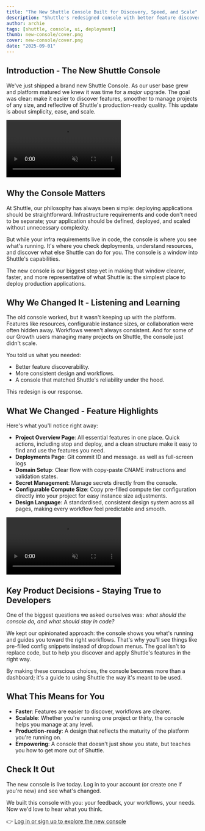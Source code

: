 ```yaml
---
title: "The New Shuttle Console Built for Discovery, Speed, and Scale"
description: "Shuttle's redesigned console with better feature discovery, streamlined workflows, and production-ready design for managing projects at any scale."
author: archie
tags: [shuttle, console, ui, deployment]
thumb: new-console/cover.png
cover: new-console/cover.png
date: "2025-09-01"
---
```


## Introduction - The New Shuttle Console

We've just shipped a brand new Shuttle Console. As our user base grew and platform matured we knew it was time for a _major_ upgrade. The goal was clear: make it easier to discover features, smoother to manage projects of any size, and reflective of Shuttle's production-ready quality. This update is about simplicity, ease, and scale.

<video className="rounded-2xl" loop autoPlay muted>
  <source
    src="/images/blog/new-console/new-console-main.mp4"
    type="video/mp4"
  />
</video>

## Why the Console Matters

At Shuttle, our philosophy has always been simple: deploying applications should be straightforward. Infrastructure requirements and code don't need to be separate; your application should be defined, deployed, and scaled without unnecessary complexity.

But while your infra requirements live in code, the console is where you see what's running. It's where you check deployments, understand resources, and discover what else Shuttle can do for you. The console is a window into Shuttle's capabilities.

The new console is our biggest step yet in making that window clearer, faster, and more representative of what Shuttle is: the simplest place to deploy production applications.

## Why We Changed It - Listening and Learning

The old console worked, but it wasn't keeping up with the platform. Features like resources, configurable instance sizes, or collaboration were often hidden away. Workflows weren't always consistent. And for some of our Growth users managing many projects on Shuttle, the console just didn't scale.

You told us what you needed:

- Better feature discoverability.
- More consistent design and workflows.
- A console that matched Shuttle's reliability under the hood.

This redesign is our response.

## What We Changed - Feature Highlights

Here's what you'll notice right away:

- **Project Overview Page**: All essential features in one place. Quick actions, including stop and deploy, and a clean structure make it easy to find and use the features you need.
- **Deployments Page**: Git commit ID and message. as well as full-screen logs
- **Domain Setup**: Clear flow with copy-paste CNAME instructions and validation states.
- **Secret Management**: Manage secrets directly from the console.
- **Configurable Compute Size**: Copy pre-filled compute tier configuration directly into your project for easy instance size adjustments.
- **Design Language**: A standardised, consistent design system across all pages, making every workflow feel predictable and smooth.

<video className="rounded-2xl" loop autoPlay muted>
  <source
    src="/images/blog/new-console/new-console-trimmed.mp4"
    type="video/mp4"
  />
</video>

## Key Product Decisions - Staying True to Developers

One of the biggest questions we asked ourselves was: _what should the console do, and what should stay in code?_

We kept our opinionated approach: the console shows you what's running and guides you toward the right workflows. That's why you'll see things like pre-filled config snippets instead of dropdown menus. The goal isn't to replace code, but to help you discover and apply Shuttle's features in the right way.

By making these conscious choices, the console becomes more than a dashboard; it's a guide to using Shuttle the way it's meant to be used.

## What This Means for You

- **Faster**: Features are easier to discover, workflows are clearer.
- **Scalable**: Whether you're running one project or thirty, the console helps you manage at any level.
- **Production-ready**: A design that reflects the maturity of the platform you're running on.
- **Empowering**: A console that doesn't just show you state, but teaches you how to get more out of Shuttle.

## Check It Out

The new console is live today. Log in to your account (or create one if you're new) and see what's changed.

We built this console with you: your feedback, your workflows, your needs. Now we'd love to hear what you think.

👉 [Log in or sign up to explore the new console](https://console.shuttle.dev?utm_source=website&utm_medium=blog&utm_campaign=new_console_1)
